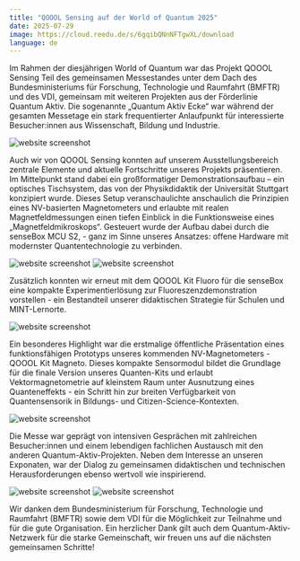 ```yaml
---
title: "QOOOL Sensing auf der World of Quantum 2025"
date: 2025-07-29
image: https://cloud.reedu.de/s/6gqibQNnNFTgwXL/download
language: de
---
```


Im Rahmen der diesjährigen World of Quantum war das Projekt QOOOL Sensing Teil des gemeinsamen Messestandes unter dem Dach des Bundesministeriums für Forschung, Technologie und Raumfahrt (BMFTR) und des VDI,  gemeinsam mit weiteren Projekten aus der Förderlinie Quantum Aktiv. Die sogenannte „Quantum Aktiv Ecke“ war während der gesamten Messetage ein stark frequentierter Anlaufpunkt für interessierte Besucher:innen aus Wissenschaft, Bildung und Industrie.

![website screenshot](https://cloud.reedu.de/s/4komz4nJpXjc8My/download)

Auch wir von QOOOL Sensing konnten auf unserem Ausstellungsbereich zentrale Elemente und aktuelle Fortschritte unseres Projekts präsentieren. Im Mittelpunkt stand dabei ein großformatiger Demonstrationsaufbau – ein optisches Tischsystem, das von der Physikdidaktik der Universität Stuttgart konzipiert wurde. Dieses Setup veranschaulichte anschaulich die Prinzipien eines NV-basierten Magnetometers und erlaubte mit realen Magnetfeldmessungen einen tiefen Einblick in die Funktionsweise eines „Magnetfeldmikroskops“. Gesteuert wurde der Aufbau dabei durch die senseBox MCU S2, - ganz im Sinne unseres Ansatzes: offene Hardware mit modernster Quantentechnologie zu verbinden.

![website screenshot](https://cloud.reedu.de/s/QYjpZ6eT7C4RdbM/download)
![website screenshot](https://cloud.reedu.de/s/bL6wBrmT5dibE32/download)

Zusätzlich konnten wir erneut mit dem QOOOL Kit Fluoro für die senseBox eine kompakte Experimentierlösung zur Fluoreszenzdemonstration vorstellen - ein Bestandteil unserer didaktischen Strategie für Schulen und MINT-Lernorte.

![website screenshot](https://cloud.reedu.de/s/9oR499iywXoe2sr/download)
 
Ein besonderes Highlight war die erstmalige öffentliche Präsentation eines funktionsfähigen Prototyps unseres kommenden NV-Magnetometers - QOOOL Kit Magneto. Dieses kompakte Sensormodul bildet die Grundlage für die finale Version unseres Quanten-Kits und erlaubt Vektormagnetometrie auf kleinstem Raum unter Ausnutzung eines Quanteneffekts -  ein Schritt hin zur breiten Verfügbarkeit von Quantensensorik in Bildungs- und Citizen-Science-Kontexten.

![website screenshot](https://cloud.reedu.de/s/7SYM62fAwXTWBQE/download)

Die Messe war geprägt von intensiven Gesprächen mit zahlreichen Besucher:innen und einem lebendigen fachlichen Austausch mit den anderen Quantum-Aktiv-Projekten. Neben dem Interesse an unseren Exponaten, war der Dialog zu gemeinsamen didaktischen und technischen Herausforderungen ebenso wertvoll wie inspirierend.

![website screenshot](https://cloud.reedu.de/s/qYae3oYsCS6nW3n/download)
![website screenshot](https://cloud.reedu.de/s/XXqZTCLS7g3KXYR/download)
 
Wir danken dem Bundesministerium für Forschung, Technologie und Raumfahrt (BMFTR) sowie dem VDI für die Möglichkeit zur Teilnahme und für die gute Organisation. Ein herzlicher Dank gilt auch dem Quantum-Aktiv-Netzwerk für die starke Gemeinschaft, wir freuen uns auf die nächsten gemeinsamen Schritte!


